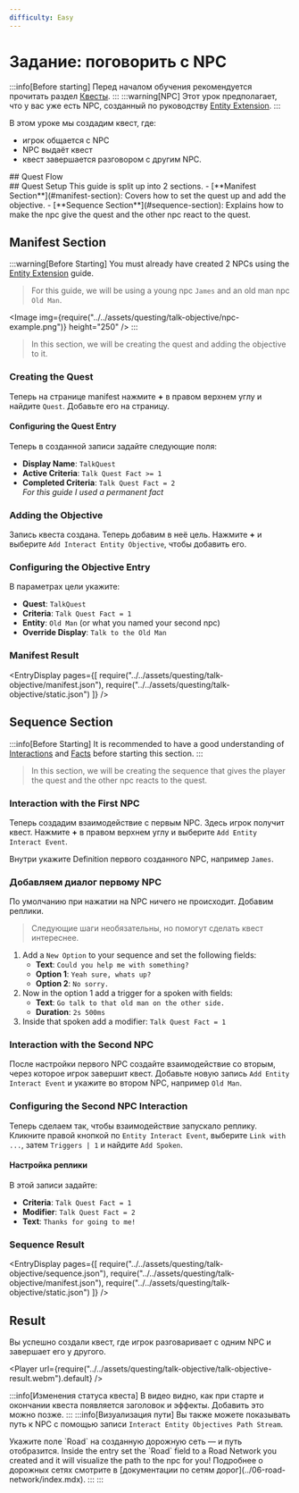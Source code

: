 ```yaml
---
difficulty: Easy
---
```



# Задание: поговорить с NPC

:::info[Before starting]
Перед началом обучения рекомендуется прочитать раздел [Квесты](./index.mdx).
:::
:::warning[NPC]
Этот урок предполагает, что у вас уже есть NPC, созданный по руководству [Entity Extension](../04-entity-extension/index.mdx).
:::

В этом уроке мы создадим квест, где:
- игрок общается с NPC
- NPC выдаёт квест
- квест завершается разговором с другим NPC.

<SplitLayout>
<Section divider='left'>
## Quest Flow
<StateFlow
  nodes={[
    {
      id: 'not-started',
      title: 'Not Started',
      facts: ['Talk Quest Fact = 0'],
      className: 'bg-gray-100 dark:bg-zinc-600 ring-1 ring-[#1f2937] dark:ring-white',
      description: 'Player hasn\'t started the quest yet',
      icon: 'tabler:circle-dot',
      transitions: [
        { 
          targetId: 'quest-received', 
          label: 'Talk to First NPC', 
          icon: 'tabler:message-circle' 
        }
      ]
    },
    {
      id: 'quest-received',
      title: 'Quest Received',
      facts: ['Talk Quest Fact = 1'],
      className: 'bg-[#eef9fd] dark:bg-[#193c47] ring-cyan-500 border-cyan-100 dark:border-cyan-800',
      description: 'Player has received the quest from the first NPC',
      icon: 'tabler:message-circle',
      transitions: [
        { 
          targetId: 'completed', 
          label: 'Talk to Second NPC', 
          icon: 'tabler:message-circle-2' 
        }
      ]
    },
    {
      id: 'completed',
      title: 'Completed',
      facts: ['Talk Quest Fact = 2'],
      className: 'bg-[#e6f6e6] dark:bg-[#003100] ring-[#009400] border-green-100 dark:border-green-800',
      description: 'Player has completed the quest by talking to the second NPC',
      icon: 'tabler:check-circle',
      transitions: [
        { 
          targetId: 'not-started', 
          label: 'Reset Quest', 
          icon: 'tabler:arrow-back-up' 
        }
      ]
    }
  ]}
/>
</Section>
<Section divider='right'>
## Quest Setup
This guide is split up into 2 sections. 
- [**Manifest Section**](#manifest-section): Covers how to set the quest up and add the objective.
- [**Sequence Section**](#sequence-section): Explains how to make the npc give the quest and the other npc react to the quest.

</Section>
</SplitLayout>

## Manifest Section
:::warning[Before Starting]
You must already have created 2 NPCs using the [Entity Extension](../04-entity-extension/index.mdx) guide.
> For this guide, we will be using a young npc `James` and an old man npc `Old Man`.

<Image img={require("../../assets/questing/talk-objective/npc-example.png")} height="250" />
:::
> In this section, we will be creating the quest and adding the objective to it.

### Creating the Quest
Теперь на странице manifest нажмите **+** в правом верхнем углу и найдите `Quest`. Добавьте его на страницу.

<EntrySearch entryName="quest" />

#### Configuring the Quest Entry
Теперь в созданной записи задайте следующие поля:
* **Display Name**: `TalkQuest`
* **Active Criteria**: `Talk Quest Fact >= 1`
* **Completed Criteria**: `Talk Quest Fact = 2`\
*For this guide I used a permanent fact*

### Adding the Objective
Запись квеста создана. Теперь добавим в неё цель.
Нажмите **+** и выберите `Add Interact Entity Objective`, чтобы добавить его.

<EntrySearch entryName="interact_entity_objective" />

###  Configuring the Objective Entry
В параметрах цели укажите:
* **Quest**: `TalkQuest`
* **Criteria**: `Talk Quest Fact = 1`
* **Entity**: `Old Man` (or what you named your second npc)
* **Override Display**: `Talk to the Old Man`

### Manifest Result
<EntryDisplay pages={[
    require("../../assets/questing/talk-objective/manifest.json"),
    require("../../assets/questing/talk-objective/static.json")
]} />


## Sequence Section
:::info[Before Starting]
It is recommended to have a good understanding of [Interactions](../01-interactions/index.mdx) and [Facts](../03-facts/index.mdx) before starting this section.
:::
> In this section, we will be creating the sequence that gives the player the quest and the other npc reacts to the quest.

### Interaction with the First NPC
Теперь создадим взаимодействие с первым NPC. Здесь игрок получит квест.
Нажмите **+** в правом верхнем углу и выберите `Add Entity Interact Event`.

<EntrySearch entryName="entity_interact_event" />

Внутри укажите Definition первого созданного NPC, например `James`.

### Добавляем диалог первому NPC
По умолчанию при нажатии на NPC ничего не происходит. Добавим реплики.
> Следующие шаги необязательны, но помогут сделать квест интереснее.
1. Add a `New Option` to your sequence and set the following fields:
   * **Text**: `Could you help me with something?`
   * **Option 1**: `Yeah sure, whats up?`
   * **Option 2**: `No sorry.`
2. Now in the option 1 add a trigger for a spoken with fields:
   * **Text**: `Go talk to that old man on the other side.`
   * **Duration**: `2s 500ms`
3. Inside that spoken add a modifier: `Talk Quest Fact = 1`

### Interaction with the Second NPC
После настройки первого NPC создайте взаимодействие со вторым, через которое игрок завершит квест.
Добавьте новую запись `Add Entity Interact Event` и укажите во втором NPC, например `Old Man`.
<EntrySearch entryName="entity_interact_event" />

### Configuring the Second NPC Interaction
Теперь сделаем так, чтобы взаимодействие запускало реплику. Кликните правой кнопкой по `Entity Interact Event`, выберите `Link with ...`, затем `Triggers | 1` и найдите `Add Spoken`.
<EntrySearch entryName="spoken" />

#### Настройка реплики
В этой записи задайте:
* **Criteria**: `Talk Quest Fact = 1`
* **Modifier**: `Talk Quest Fact = 2`
* **Text**: `Thanks for going to me!`

### Sequence Result

<EntryDisplay pages={[
    require("../../assets/questing/talk-objective/sequence.json"),
    require("../../assets/questing/talk-objective/manifest.json"),
    require("../../assets/questing/talk-objective/static.json")
]} />

## Result
Вы успешно создали квест, где игрок разговаривает с одним NPC и завершает его у другого.

<Player url={require("../../assets/questing/talk-objective/talk-objective-result.webm").default} />

:::info[Изменения статуса квеста]
В видео видно, как при старте и окончании квеста появляется заголовок и эффекты. Добавить это можно позже.
:::
:::info[Визуализация пути]
Вы также можете показывать путь к NPC с помощью записи `Interact Entity Objectives Path Stream`.

<EntrySearch entryName="interact_entity_objectives_path_stream" />
Укажите поле `Road` на созданную дорожную сеть — и путь отобразится.
Inside the entry set the `Road` field to a Road Network you created and it will visualize the path to the npc for you!
Подробнее о дорожных сетях смотрите в [документации по сетям дорог](../06-road-network/index.mdx).
:::
:::